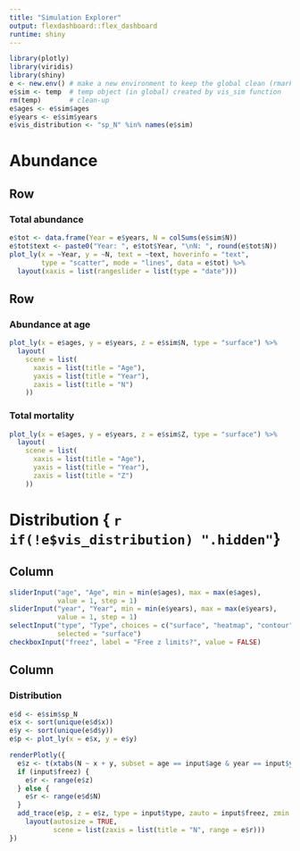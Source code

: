 ```yaml
---
title: "Simulation Explorer"
output: flexdashboard::flex_dashboard
runtime: shiny
---
```


```r

library(plotly)
library(viridis)
library(shiny)
e <- new.env() # make a new environment to keep the global clean (rmarkdown::run wants to work in the global)
e$sim <- temp  # temp object (in global) created by vis_sim function
rm(temp)       # clean-up
e$ages <- e$sim$ages
e$years <- e$sim$years
e$vis_distribution <- "sp_N" %in% names(e$sim)

```


Abundance
================================================================================

Row
--------------------------------------------------------------------------------

### Total abundance

```r
e$tot <- data.frame(Year = e$years, N = colSums(e$sim$N))
e$tot$text <- paste0("Year: ", e$tot$Year, "\nN: ", round(e$tot$N))
plot_ly(x = ~Year, y = ~N, text = ~text, hoverinfo = "text",
        type = "scatter", mode = "lines", data = e$tot) %>%
  layout(xaxis = list(rangeslider = list(type = "date")))
```

Row
--------------------------------------------------------------------------------

### Abundance at age

```r

plot_ly(x = e$ages, y = e$years, z = e$sim$N, type = "surface") %>% 
  layout(
    scene = list(
      xaxis = list(title = "Age"),
      yaxis = list(title = "Year"),
      zaxis = list(title = "N")
    ))

```


### Total mortality

```r
plot_ly(x = e$ages, y = e$years, z = e$sim$Z, type = "surface") %>% 
  layout(
    scene = list(
      xaxis = list(title = "Age"),
      yaxis = list(title = "Year"),
      zaxis = list(title = "Z")
    ))
```



Distribution { `r if(!e$vis_distribution) ".hidden"`}
================================================================================

Column {.sidebar}
--------------------------------------------------------------------------------

```r

sliderInput("age", "Age", min = min(e$ages), max = max(e$ages), 
            value = 1, step = 1)
sliderInput("year", "Year", min = min(e$years), max = max(e$years), 
            value = 1, step = 1)
selectInput("type", "Type", choices = c("surface", "heatmap", "contour"), 
            selected = "surface")
checkboxInput("freez", label = "Free z limits?", value = FALSE)

```

Column
--------------------------------------------------------------------------------

### Distribution

```r

e$d <- e$sim$sp_N
e$x <- sort(unique(e$d$x))
e$y <- sort(unique(e$d$y))
e$p <- plot_ly(x = e$x, y = e$y)

renderPlotly({
  e$z <- t(xtabs(N ~ x + y, subset = age == input$age & year == input$year, data = e$d))
  if (input$freez) {
    e$r <- range(e$z)
  } else {
    e$r <- range(e$d$N)
  }
  add_trace(e$p, z = e$z, type = input$type, zauto = input$freez, zmin = min(e$d$N), zmax = max(e$d$N)) %>%
    layout(autosize = TRUE,
           scene = list(zaxis = list(title = "N", range = e$r)))
})

```



